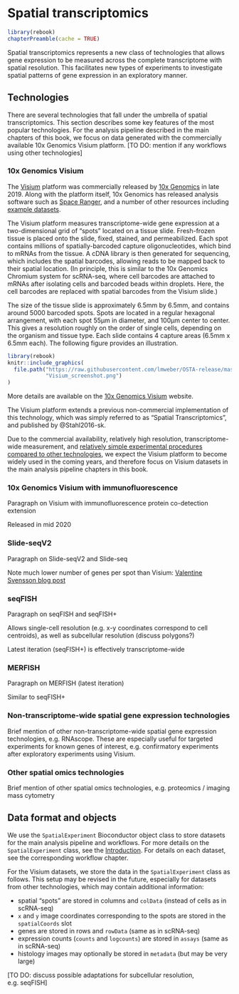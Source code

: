 # Spatial transcriptomics {#spatial_transcriptomics}

```r
library(rebook)
chapterPreamble(cache = TRUE)
```


Spatial transcriptomics represents a new class of technologies that allows gene expression to be measured across the complete transcriptome with spatial resolution. This facilitates new types of experiments to investigate spatial patterns of gene expression in an exploratory manner.


## Technologies

There are several technologies that fall under the umbrella of spatial transcriptomics. This section describes some key features of the most popular technologies. For the analysis pipeline described in the main chapters of this book, we focus on data generated with the commercially available 10x Genomics Visium platform. [TO DO: mention if any workflows using other technologies]



### 10x Genomics Visium

The [Visium](https://www.10xgenomics.com/spatial-transcriptomics/) platform was commercially released by [10x Genomics](https://www.10xgenomics.com/) in late 2019. Along with the platform itself, 10x Genomics has released analysis software such as [Space Ranger](https://support.10xgenomics.com/spatial-gene-expression/software/pipelines/latest/what-is-space-ranger), and a number of other resources including [example datasets](https://www.10xgenomics.com/resources/datasets/).

The Visium platform measures transcriptome-wide gene expression at a two-dimensional grid of "spots" located on a tissue slide. Fresh-frozen tissue is placed onto the slide, fixed, stained, and permeabilized. Each spot contains millions of spatially-barcoded capture oligonucleotides, which bind to mRNAs from the tissue. A cDNA library is then generated for sequencing, which includes the spatial barcodes, allowing reads to be mapped back to their spatial location. (In principle, this is similar to the 10x Genomics Chromium system for scRNA-seq, where cell barcodes are attached to mRNAs after isolating cells and barcoded beads within droplets. Here, the cell barcodes are replaced with spatial barcodes from the Visium slide.)

The size of the tissue slide is approximately 6.5mm by 6.5mm, and contains around 5000 barcoded spots. Spots are located in a regular hexagonal arrangement, with each spot 55µm in diameter, and 100µm center to center. This gives a resolution roughly on the order of single cells, depending on the organism and tissue type. Each slide contains 4 capture areas (6.5mm x 6.5mm each). The following figure provides an illustration.


```r
library(rebook)
knitr::include_graphics(
  file.path("https://raw.githubusercontent.com/lmweber/OSTA-release/master/images", 
            "Visium_screenshot.png")
)
```


More details are available on the [10x Genomics Visium](https://www.10xgenomics.com/spatial-transcriptomics/) website.

The Visium platform extends a previous non-commercial implementation of this technology, which was simply referred to as "Spatial Transcriptomics", and published by @Stahl2016-sk.

Due to the commercial availability, relatively high resolution, transcriptome-wide measurement, and [relatively simple experimental procedures compared to other technologies](https://www.10xgenomics.com/spatial-transcriptomics/), we expect the Visium platform to become widely used in the coming years, and therefore focus on Visium datasets in the main analysis pipeline chapters in this book.



### 10x Genomics Visium with immunofluorescence

Paragraph on Visium with immunofluorescence protein co-detection extension

Released in mid 2020



### Slide-seqV2

Paragraph on Slide-seqV2 and Slide-seq

Note much lower number of genes per spot than Visium: [Valentine Svensson blog post](http://www.nxn.se/valent/2020/5/11/comparing-slide-seq-and-slide-seqv2-counts)



### seqFISH

Paragraph on seqFISH and seqFISH+

Allows single-cell resolution (e.g. x-y coordinates correspond to cell centroids), as well as subcellular resolution (discuss polygons?)

Latest iteration (seqFISH+) is effectively transcriptome-wide



### MERFISH

Paragraph on MERFISH (latest iteration)

Similar to seqFISH+



### Non-transcriptome-wide spatial gene expression technologies

Brief mention of other non-transcriptome-wide spatial gene expression technologies, e.g. RNAscope. These are especially useful for targeted experiments for known genes of interest, e.g. confirmatory experiments after exploratory experiments using Visium.



### Other spatial omics technologies

Brief mention of other spatial omics technologies, e.g. proteomics / imaging mass cytometry



## Data format and objects

We use the `SpatialExperiment` Bioconductor object class to store datasets for the main analysis pipeline and workflows. For more details on the `SpatialExperiment` class, see the [Introduction](#spatialexperiment). For details on each dataset, see the corresponding workflow chapter.

For the Visium datasets, we store the data in the `SpatialExperiment` class as follows. This setup may be revised in the future, especially for datasets from other technologies, which may contain additional information:

- spatial "spots" are stored in columns and `colData` (instead of cells as in scRNA-seq)
- `x` and `y` image coordinates corresponding to the spots are stored in the `spatialCoords` slot
- genes are stored in rows and `rowData` (same as in scRNA-seq)
- expression counts (`counts` and `logcounts`) are stored in `assays` (same as in scRNA-seq)
- histology images may optionally be stored in `metadata` (but may be very large)

[TO DO: discuss possible adaptations for subcellular resolution, e.g. seqFISH]


